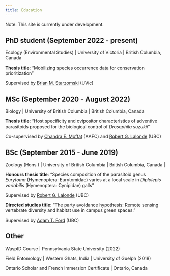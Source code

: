 ```yaml
---
title: Education
---
```


Note: This site is currently under development.

## PhD student (September 2022 - present)

Ecology (Environmental Studies) \| University of Victoria \| British Columbia, Canada

**Thesis title**: "Mobilizing species occurrence data for conservation prioritization"

Supervised by [Brian M. Starzomski](https://biodiversity.uvic.ca/) (UVic)

## MSc (September 2020 - August 2022)

Biology \| University of British Columbia \| British Columbia, Canada

**Thesis title**: "Host specificity and ovipositor characteristics of adventive parasitoids proposed for the biological control of *Drosophila suzukii*"

Co-supervised by [Chandra E. Moffat](https://scholar.google.ca/citations?user=4vsRoJkAAAAJ&hl=en) (AAFC) and [Robert G. Lalonde](https://scholar.google.com./citations?user=3INkjiMAAAAJ&hl=en) (UBC)

## BSc (September 2015 - June 2019)

Zoology (Hons.) \| University of British Columbia \| British Columbia, Canada \| 

**Honours thesis title**: "Species composition of the parasitoid genus *Eurytoma* (Hymenoptera: Eurytomidae) varies at a local scale in *Diplolepis variabilis* (Hymenoptera: Cynipidae) galls"

Supervised by [Robert G. Lalonde](https://scholar.google.com./citations?user=3INkjiMAAAAJ&hl=en) (UBC)

**Directed studies title**: "The party avoidance hypothesis: Remote sensing vertebrate diversity and habitat use in campus green spaces."

Supervised by [Adam T. Ford](https://atford.weebly.com/) (UBC)

## Other

WaspID Course \| Pennsylvania State University (2022)

Field Entomology \| Western Ghats, India \| University of Guelph (2018)

Ontario Scholar and French Immersion Certificate \| Ontario, Canada
